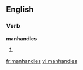 
==English==

===Verb===
'''manhandles'''

# {{third-person singular of|[[manhandle]]}}

[[fr:manhandles]]
[[vi:manhandles]]
